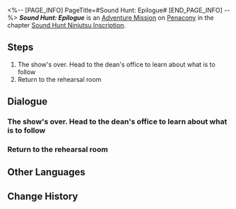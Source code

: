 <%-- [PAGE_INFO]
PageTitle=#Sound Hunt: Epilogue#
[END_PAGE_INFO] --%>
{{Stub|Dialogue.}}
{{Mission Infobox
|id            = 8026105
|title         = 
|image         = Mission Sound Hunt Epilogue.png{{subst:void|<!--$UPLOAD:<<SpriteOutput/Chronicle/8026105.png>-<Mission Sound Hunt Epilogue.png>-<Fate's Atlas Images>>-->}}
|type          = Adventure
|event_name    = 
|chapter       = Sound Hunt Ninjutsu Inscription
|requirements  = [[Adventure Mission]] ''[[Sound Hunt: Culmination]]'' completed
|summary       = The academy representative has faced well-deserved punishment, and the music party will continue. The pursuit of the sound ninjas will carry on, and the ethos of The Dazzling will endure through all its members.
|characters    = Trailblazer
|startLocation = [[Penacony]] - [[Penacony Paperfold University College]]
|world         = Penacony
|area          = Penacony Paperfold University College
|prev          = Sound Hunt: Culmination
|next          = 
|rewards       = Stellar Jade*10; Traveler's Guide*2; Refined Aether*2; Credit*20,000
}}
'''''Sound Hunt: Epilogue''''' is an [[Adventure Mission]] on [[Penacony]] in the chapter [[Sound Hunt Ninjutsu Inscription]].

==Steps==
# The show's over. Head to the dean's office to learn about what is to follow
# Return to the rehearsal room

<!--
==Gameplay Notes==

--><!--
==Trial Character==

-->
==Dialogue==
{{Stub Dialogue}}

===The show's over. Head to the dean's office to learn about what is to follow===
{{Mission Description|type=adventure|location=Penacony Paperfold University College|The closing performance has come to a successful conclusion and your experience with the band is approaching its end...<br />All the performances for the music party have ended. Though you really don't want it to end, there is still some business that needs to be properly wrapped up. Head to the dean's office to witness the end of the story.}}
{{Dialogue Start}}
:{{tx}}
{{Dialogue End}}

===Return to the rehearsal room===
{{Mission Description|type=adventure|location=Penacony Paperfold University College|update|The closing performance has come to a successful conclusion and your experience with the band is approaching its end...<br />The Fortune Academy representative received their rightful comeuppance. Finally, go to the rehearsal room and see what Rappa might have to say.}}
{{Dialogue Start}}
:{{tx}}
{{Dialogue End}}

==Other Languages==
{{Other Languages
|en   = Sound Hunt: Epilogue
|zhs  = 音律狩猎•余言
|zht  = 音律狩獵•餘言
|ja   = 音律狩猟・後書き
|ko   = 음률 사냥•후서
|es   = Cacería del Sonido: Epílogo
|fr   = Chasse au son&nbsp;: Épilogue
|ru   = Музыкальная охота: Эпилог
|th   = ทำนองไล่ล่า: บทส่งท้าย
|vi   = Săn Bắn Âm Luật: Vĩ Thanh
|de   = Klangjagd: Der Epilog
|id   = Perburuan Nada: Epilog
|pt   = Caça ao Som: Epílogo
}}

==Change History==
{{Change History|2.6}}
